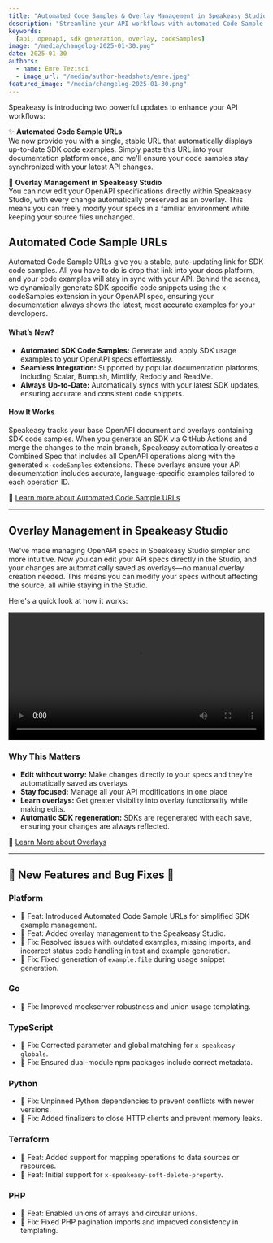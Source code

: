 ```yaml
---
title: "Automated Code Samples & Overlay Management in Speakeasy Studio!"
description: "Streamline your API workflows with automated Code Sample URLs and simplified overlay management in Speakeasy Studio."
keywords:
  [api, openapi, sdk generation, overlay, codeSamples]
image: "/media/changelog-2025-01-30.png"
date: 2025-01-30
authors:
  - name: Emre Tezisci
  - image_url: "/media/author-headshots/emre.jpeg"
featured_image: "/media/changelog-2025-01-30.png"
---
```



Speakeasy is introducing two powerful updates to enhance your API workflows:

✨ **Automated Code Sample URLs** 
<br />We now provide you with a single, stable URL that automatically displays up-to-date SDK code examples. Simply paste this URL into your documentation platform once, and we'll ensure your code samples stay synchronized with your latest API changes.

🔄 **Overlay Management in Speakeasy Studio** 
<br />You can now edit your OpenAPI specifications directly within Speakeasy Studio, with every change automatically preserved as an overlay. This means you can freely modify your specs in a familiar environment while keeping your source files unchanged.


## Automated Code Sample URLs

Automated Code Sample URLs give you a stable, auto-updating link for SDK code samples. All you have to do is drop that link into your docs platform, and your code examples will stay in sync with your API. Behind the scenes, we dynamically generate SDK-specific code snippets using the x-codeSamples extension in your OpenAPI spec, ensuring your documentation always shows the latest, most accurate examples for your developers.

#### What’s New?

- **Automated SDK Code Samples:** Generate and apply SDK usage examples to your OpenAPI specs effortlessly.
- **Seamless Integration:** Supported by popular documentation platforms, including Scalar, Bump.sh, Mintlify, Redocly and ReadMe.
- **Always Up-to-Date:** Automatically syncs with your latest SDK updates, ensuring accurate and consistent code snippets.

#### How It Works

Speakeasy tracks your base OpenAPI document and overlays containing SDK code samples. When you generate an SDK via GitHub Actions and merge the changes to the main branch, Speakeasy automatically creates a Combined Spec that includes all OpenAPI operations along with the generated `x-codeSamples` extensions. These overlays ensure your API documentation includes accurate, language-specific examples tailored to each operation ID.

📖 [Learn more about Automated Code Sample URLs](/docs/automated-code-sample-urls)

---

## Overlay Management in Speakeasy Studio

We've made managing OpenAPI specs in Speakeasy Studio simpler and more intuitive. Now you can edit your API specs directly in the Studio, and your changes are automatically saved as overlays—no manual overlay creation needed. This means you can modify your specs without affecting the source, all while staying in the Studio. 

Here's a quick look at how it works:


<div className="mt-10">
  <video controls={false} loop={true} autoPlay={true} width="100%">
    <source src={code_sample_urls} type="video/mp4" />
  </video>
</div>

### Why This Matters

- **Edit without worry:** Make changes directly to your specs and they're automatically saved as overlays
- **Stay focused:** Manage all your API modifications in one place
- **Learn overlays:** Get greater visibility into overlay functionality while making edits.
- **Automatic SDK regeneration:** SDKs are regenerated with each save, ensuring your changes are always reflected.

📖 [Learn More about Overlays](/docs/prep-openapi/overlays/create-overlays)

---

## 🐝 New Features and Bug Fixes 🐛

### Platform
- 🐝 Feat: Introduced Automated Code Sample URLs for simplified SDK example management.
- 🐝 Feat: Added overlay management to the Speakeasy Studio.
- 🐛 Fix: Resolved issues with outdated examples, missing imports, and incorrect status code handling in test and example generation.
- 🐛 Fix: Fixed generation of `example.file` during usage snippet generation.

### Go
- 🐛 Fix: Improved mockserver robustness and union usage templating.

### TypeScript
- 🐛 Fix: Corrected parameter and global matching for `x-speakeasy-globals`.
- 🐛 Fix: Ensured dual-module npm packages include correct metadata.

### Python
- 🐛 Fix: Unpinned Python dependencies to prevent conflicts with newer versions.
- 🐛 Fix: Added finalizers to close HTTP clients and prevent memory leaks.

### Terraform
- 🐝 Feat: Added support for mapping operations to data sources or resources.
- 🐝 Feat: Initial support for `x-speakeasy-soft-delete-property`.

### PHP
- 🐝 Feat: Enabled unions of arrays and circular unions.
- 🐛 Fix: Fixed PHP pagination imports and improved consistency in templating.
